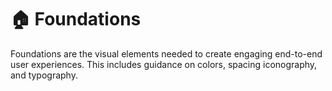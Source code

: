 
# 🏠 Foundations

Foundations are the visual elements needed to create engaging end-to-end user experiences. This includes guidance on colors, spacing iconography, and typography.
 
<Cards>
  <Card  title="🎨 Color" href="/foundations/color" />
  <Card  title="📏 Scale" href="/foundations/scale" />
  <Card  title="🖋️ typography" href="/foundations/typography" />
  <Card  title="🦸‍♂️ Iconography" href="/foundations/iconography" />
</Cards>
